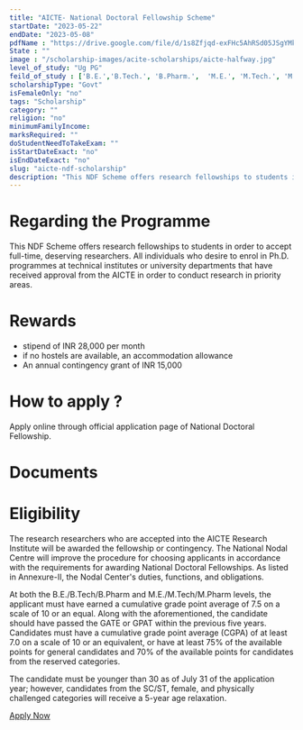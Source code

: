 ```yaml
---
title: "AICTE- National Doctoral Fellowship Scheme"
startDate: "2023-05-22"
endDate: "2023-05-08"
pdfName : "https://drive.google.com/file/d/1s8Zfjqd-exFHc5AhRSd05JSgYMk-vSk5/preview"
State : ""
image : "/scholarship-images/acite-scholarships/aicte-halfway.jpg"
level_of_study: "Ug PG"
feild_of_study : ['B.E.','B.Tech.', 'B.Pharm.',  'M.E.', 'M.Tech.', 'M.Pharm']
scholarshipType: "Govt"
isFemaleOnly: "no"
tags: "Scholarship"     
category: ""
religion: "no" 
minimumFamilyIncome:
marksRequired: ""  
doStudentNeedToTakeExam: ""
isStartDateExact: "no"
isEndDateExact: "no"
slug: "aicte-ndf-scholarship"   
description: "This NDF Scheme offers research fellowships to students in order to accept full-time, deserving researchers."
---
```


# Regarding the Programme

This NDF Scheme offers research fellowships to students in order to accept full-time, deserving researchers.
All individuals who desire to enrol in Ph.D. programmes at technical institutes or university departments that have received approval from the AICTE in order to conduct research in priority areas.

# Rewards

- stipend of INR 28,000 per month
- if no hostels are available, an accommodation allowance
- An annual contingency grant of INR 15,000

# How to apply ?

Apply online through official application page of National Doctoral Fellowship.

# Documents

# Eligibility

The research researchers who are accepted into the AICTE Research Institute will be awarded the fellowship or contingency.
The National Nodal Centre will improve the procedure for choosing applicants in accordance with the requirements for awarding National Doctoral Fellowships.
As listed in Annexure-II, the Nodal Center's duties, functions, and obligations.

At both the B.E./B.Tech/B.Pharm and M.E./M.Tech/M.Pharm levels, the applicant must have earned a cumulative grade point average of 7.5 on a scale of 10 or an equal.
Along with the aforementioned, the candidate should have passed the GATE or GPAT within the previous five years.
Candidates must have a cumulative grade point average (CGPA) of at least 7.0 on a scale of 10 or an equivalent,
or have at least 75% of the available points for general candidates and 70% of the available points for candidates from the reserved categories.

The candidate must be younger than 30 as of July 31 of the application year; however, candidates from the SC/ST, female, and physically challenged categories will receive a 5-year age relaxation.

[Apply Now](https://www.aicte-india.org/content/national-doctoral-fellowship-ndf)
